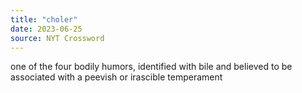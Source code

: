 ```yaml
---
title: "choler"
date: 2023-06-25
source: NYT Crossword
---
```


one of the four bodily humors, identified with bile and believed to be associated with a peevish or irascible temperament
